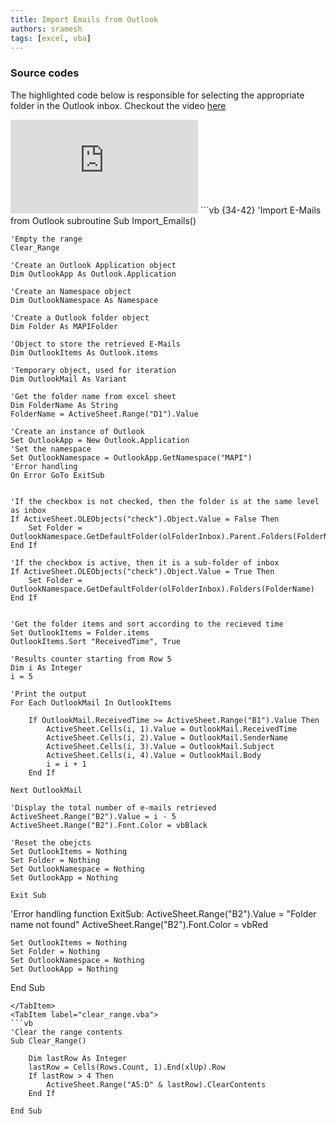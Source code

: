 ```yaml
---
title: Import Emails from Outlook
authors: sramesh
tags: [excel, vba]
---
```



### Source codes
The highlighted code below is responsible for selecting the appropriate folder in the Outlook inbox. Checkout the video [here](https://www.youtube.com/watch?v=KDmYawgx20I)

<iframe src="https://www.youtube.com/embed/KDmYawgx20I?si=DDK8jwRxqyjipDYd" title="YouTube video player" frameborder="0" allow="accelerometer; autoplay; clipboard-write; encrypted-media; gyroscope; picture-in-picture; web-share" referrerpolicy="strict-origin-when-cross-origin" allowfullscreen></iframe>

<Tabs>

<TabItem label="Import_Email.vba">
```vb {34-42}
'Import E-Mails from Outlook subroutine
Sub Import_Emails()
    
    'Empty the range
    Clear_Range
    
    'Create an Outlook Application object
    Dim OutlookApp As Outlook.Application
    
    'Create an Namespace object
    Dim OutlookNamespace As Namespace
    
    'Create a Outlook folder object
    Dim Folder As MAPIFolder
    
    'Object to store the retrieved E-Mails
    Dim OutlookItems As Outlook.items
    
    'Temporary object, used for iteration
    Dim OutlookMail As Variant

    'Get the folder name from excel sheet
    Dim FolderName As String
    FolderName = ActiveSheet.Range("D1").Value
    
    'Create an instance of Outlook
    Set OutlookApp = New Outlook.Application
    'Set the namespace
    Set OutlookNamespace = OutlookApp.GetNamespace("MAPI")
    'Error handling
    On Error GoTo ExitSub
    
    
    'If the checkbox is not checked, then the folder is at the same level as inbox
    If ActiveSheet.OLEObjects("check").Object.Value = False Then
        Set Folder = OutlookNamespace.GetDefaultFolder(olFolderInbox).Parent.Folders(FolderName)
    End If
    
    'If the checkbox is active, then it is a sub-folder of inbox
    If ActiveSheet.OLEObjects("check").Object.Value = True Then
        Set Folder = OutlookNamespace.GetDefaultFolder(olFolderInbox).Folders(FolderName)
    End If
    
        
    'Get the folder items and sort according to the recieved time
    Set OutlookItems = Folder.items
    OutlookItems.Sort "ReceivedTime", True
    
    'Results counter starting from Row 5
    Dim i As Integer
    i = 5
    
    'Print the output
    For Each OutlookMail In OutlookItems
        
        If OutlookMail.ReceivedTime >= ActiveSheet.Range("B1").Value Then
            ActiveSheet.Cells(i, 1).Value = OutlookMail.ReceivedTime
            ActiveSheet.Cells(i, 2).Value = OutlookMail.SenderName
            ActiveSheet.Cells(i, 3).Value = OutlookMail.Subject
            ActiveSheet.Cells(i, 4).Value = OutlookMail.Body
            i = i + 1
        End If
        
    Next OutlookMail
    
    'Display the total number of e-mails retrieved
    ActiveSheet.Range("B2").Value = i - 5
    ActiveSheet.Range("B2").Font.Color = vbBlack
    
    'Reset the obejcts
    Set OutlookItems = Nothing
    Set Folder = Nothing
    Set OutlookNamespace = Nothing
    Set OutlookApp = Nothing
    
    Exit Sub
    
'Error handling function
ExitSub:
    ActiveSheet.Range("B2").Value = "Folder name not found"
    ActiveSheet.Range("B2").Font.Color = vbRed
    
    Set OutlookItems = Nothing
    Set Folder = Nothing
    Set OutlookNamespace = Nothing
    Set OutlookApp = Nothing
    
    
End Sub

```
</TabItem>
<TabItem label="clear_range.vba">
```vb
'Clear the range contents
Sub Clear_Range()
    
    Dim lastRow As Integer
    lastRow = Cells(Rows.Count, 1).End(xlUp).Row
    If lastRow > 4 Then
        ActiveSheet.Range("A5:D" & lastRow).ClearContents
    End If

End Sub
```
</TabItem>


</Tabs>

